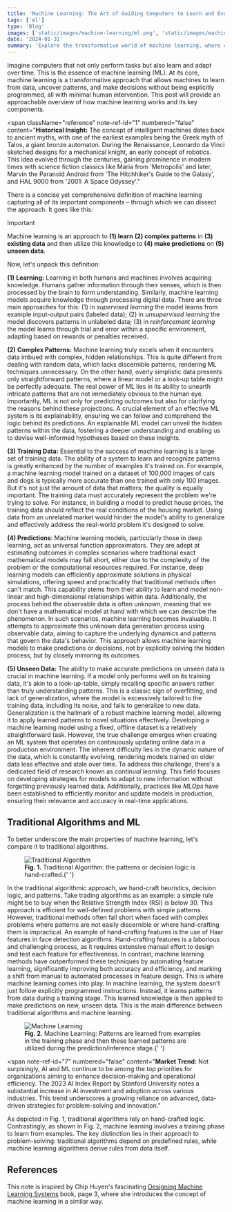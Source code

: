 ```yaml
---
title: 'Machine Learning: The Art of Guiding Computers to Learn and Evolve'
tags: ['ml']
type: 'Blog'
images: ['static/images/machine-learning/ml.png', 'static/images/machine-learning/algo.png']
date: '2024-01-31'
summary: 'Explore the transformative world of machine learning, where computers learn from data, uncover patterns, and make decisions without explicit programming. Discover the core components of machine learning and its historical evolution.'
---
```


Imagine computers that not only perform tasks but also learn and adapt over time. This is the essence of machine learning (ML). At its core, machine learning is a transformative approach that allows machines to learn from data, uncover patterns, and make decisions without being explicitly programmed, all with minimal human intervention. This post will provide an approachable overview of how machine learning works and its key components.

<span
  className="reference"
  note-ref-id="1"
  numbered="false"
  content="<strong>Historical Insight:</strong> The concept of intelligent machines dates back to ancient myths, with one of the earliest
    examples being the Greek myth of Talos, a giant bronze automaton. During the Renaissance, Leonardo da Vinci
    sketched designs for a mechanical knight, an early concept of robotics. This idea evolved through the centuries,
    gaining prominence in modern times with science fiction classics like Maria from 'Metropolis' and later,
    Marvin the Paranoid Android from 'The Hitchhiker's Guide to the Galaxy', and HAL 9000 from '2001: A Space Odyssey'."
></span>

There is a concise yet comprehensive definition of machine learning capturing all of its important components – through which we can dissect the approach. It goes like this:

> [!IMPORTANT]
> Machine learning is an approach to **(1) learn** **(2) complex patterns** in **(3) existing data** and then utilize this knowledge to **(4) make predictions** on **(5) unseen data**.

Now, let's unpack this definition:

**(1)** **Learning:** Learning in both humans and machines involves acquiring knowledge. Humans gather information through their senses, which is then processed by the brain to form understanding. Similarly, machine learning models acquire knowledge through processing digital data. There are three main approaches for this: (1) in _supervised learning_ the model learns from example input-output pairs (labeled data); (2) in _unsupervised learning_ the model discovers patterns in unlabeled data; (3) in _reinforcement learning_ the model learns through trial and error within a specific environment, adapting based on rewards or penalties received. <span className="reference" note-ref-id="2" numbered="true" content="<strong>Analogy:</strong> Supervised learning is like teaching a child with flashcards, unsupervised learning is like letting them explore a room, and reinforcement learning is like teaching them to score a goal by trial and error."></span>

**(2)** **Complex Patterns:** Machine learning truly excels when it encounters data imbued with complex, hidden relationships. This is quite different from dealing with random data, which lacks discernible patterns, rendering ML techniques unnecessary. On the other hand, overly simplistic data presents only straightforward patterns, where a linear model or a look-up table might be perfectly adequate. The real power of ML lies in its ability to unearth intricate patterns that are not immediately obvious to the human eye. Importantly, ML is not only for predicting outcomes but also for clarifying the reasons behind these projections. A crucial element of an effective ML system is its explainability, ensuring we can follow and comprehend the logic behind its predictions<span note-ref-id="3" numbered="true" content="Explainability in ML is akin to a teacher who not only provides the answer but also explains the 'why' and 'how' behind it."></span>. An explainable ML model can unveil the hidden patterns within the data, fostering a deeper understanding and enabling us to devise well-informed hypotheses based on these insights.

**(3) Training Data:** Essential to the success of machine learning is a large set of training data. The ability of a system to learn and recognize patterns is greatly enhanced by the number of examples it's trained on. For example, a machine learning model trained on a dataset of 100,000 images of cats and dogs is typically more accurate than one trained with only 100 images. But it's not just the amount of data that matters; the quality is equally important. The training data must accurately represent the problem we're trying to solve. For instance, in building a model to predict house prices, the training data should reflect the real conditions of the housing market. Using data from an unrelated market would hinder the model's ability to generalize and effectively address the real-world problem it's designed to solve.

**(4) Predictions**: Machine learning models, particularly those in deep learning, act as universal function approximators. They are adept at estimating outcomes in complex scenarios where traditional exact mathematical models may fall short, either due to the complexity of the problem or the computational resources required. For instance, deep learning models can efficiently approximate solutions in physical simulations, offering speed and practicality that traditional methods often can't match. This capability stems from their ability to learn and model non-linear and high-dimensional relationships within data. Additionally, the process behind the observable data is often unknown, meaning that we don't have a mathematical model at hand with which we can describe the phenomenon. In such scenarios, machine learning becomes invaluable. It attempts to approximate this unknown data generation process using observable data, aiming to capture the underlying dynamics and patterns that govern the data's behavior. This approach allows machine learning models to make predictions or decisions, not by explicitly solving the hidden process, but by closely mirroring its outcomes.

**(5) Unseen Data:** The ability to make accurate predictions on unseen data is crucial in machine learning. If a model only performs well on its training data, it's akin to a look-up-table, simply recalling specific answers rather than truly understanding patterns<span note-ref-id="4" numbered="true" content="A model that only performs well on its training data is akin to a student who memorizes course material verbatim rather than understanding the underlying phenomenons; in unfamiliar situations, both will likely underperform."></span>. This is a classic sign of overfitting, and lack of generalization, where the model is excessively tailored to the training data, including its noise, and fails to generalize to new data. Generalization is the hallmark of a robust machine learning model, allowing it to apply learned patterns to novel situations effectively<span note-ref-id="5" numbered="true" content="A model that doesn't generalize is like a musician who can only play songs they've practiced, but cannot improvise on new tunes."></span>. Developing a machine learning model using a fixed, offline dataset is a relatively straightforward task. However, the true challenge emerges when creating an ML system that operates on continuously updating online data in a production environment. The inherent difficulty lies in the dynamic nature of the data, which is constantly evolving, rendering models trained on older data less effective and stale over time<span note-ref-id="6" numbered="true" content="Buddha's teachings revolve around the concept of 'anicca', or impermanence, which emphasizes that everything is constantly changing. Just like 'anicca' teaches that nothing stays the same, machine learning in dynamic environments must continue to evolve, adapting to the changing nature of real-world data"></span>. To address this challenge, there's a dedicated field of research known as _continual learning_. This field focuses on developing strategies for models to adapt to new information without forgetting previously learned data. Additionally, practices like _MLOps_ have been established to efficiently monitor and update models in production, ensuring their relevance and accuracy in real-time applications.

## Traditional Algorithms and ML

To better underscore the main properties of machine learning, let's compare it to traditional algorithms.

<figure>
  <Image
    src="/static/images/machine-learning/algo.png"
    alt="Traditional Algorithm"
    width={700}
    height={400}
  />
  <figcaption>
    <strong>Fig. 1.</strong> Traditional Algorithm: the patterns or decision logic is hand-crafted.{' '}
  </figcaption>
</figure>

In the traditional algorithmic approach, we hand-craft heuristics, decision logic, and patterns. Take trading algorithms as an example: a simple rule might be to buy when the Relative Strength Index (RSI) is below 30<span note-ref-id="7" numbered="true" content="<strong>Understanding RSI:</strong> The Relative Strength Index (RSI) is a popular technical indicator used in trading. It measures the speed and change of price movements, typically on a scale from 0 to 100. An RSI below 30 often signals that a stock is oversold and potentially undervalued, prompting traders to consider buying. Conversely, an RSI above 70 may indicate an overbought, possibly overvalued condition, suggesting a selling opportunity. This simple yet powerful tool helps traders make informed decisions based on market trends."></span>. This approach is efficient for well-defined problems with simple patterns. However, traditional methods often fall short when faced with complex problems where patterns are not easily discernible or where hand-crafting them is impractical. An example of hand-crafting features is the use of Haar features in face detection algorithms. Hand-crafting features is a laborious and challenging process, as it requires extensive manual effort to design and test each feature for effectiveness. In contrast, machine learning methods have outperformed these techniques by automating feature learning, significantly improving both accuracy and efficiency, and marking a shift from manual to automated processes in feature design. This is where machine learning comes into play. In machine learning, the system doesn't just follow explicitly programmed instructions. Instead, it learns patterns from data during a training stage. This learned knowledge is then applied to make predictions on new, unseen data. This is the main difference between traditional algorithms and machine learning.

<figure>
  <Image
    src="/static/images/machine-learning/ml.png"
    alt="Machine Learning"
    width={700}
    height={400}
  />
  <figcaption>
    <strong>Fig. 2.</strong> Machine Learning: Patterns are learned from examples in the training
    phase and then these learned patterns are utilized during the prediction/inference stage.{' '}
  </figcaption>
</figure>

<span
  note-ref-id="7"
  numbered="false"
  content="<strong>Market Trend:</strong> Not surpisingly, AI and ML continue to be among the top priorities for organizations aiming to enhance decision-making and operational efficiency. The 2023 AI Index Report by Stanford University notes a substantial increase in AI investment and adoption across various industries. This trend underscores a growing reliance on advanced, data-driven strategies for problem-solving and innovation."
></span>

As depicted in Fig. 1, traditional algorithms rely on hand-crafted logic. Contrastingly, as shown in Fig. 2, machine learning involves a training phase to learn from examples.
The key distinction lies in their approach to problem-solving: traditional algorithms depend on predefined rules, while machine learning algorithms derive rules from data itself.

## References

This note is inspired by Chip Huyen's fascinating [Designing Machine Learning Systems](https://www.oreilly.com/library/view/designing-machine-learning/9781098107956/) book, page 3, where she introduces the concept of machine learning in a similar way.
